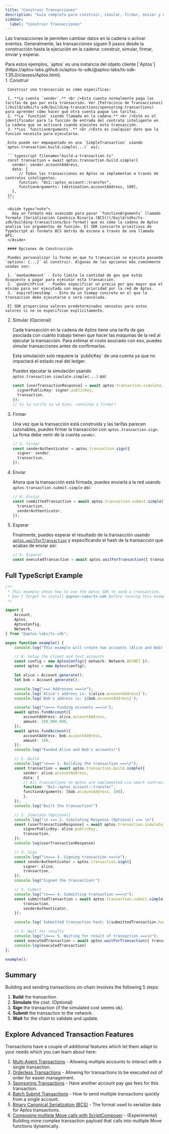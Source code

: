 ```yaml
---
title: "Construir Transacciones"
description: "Guía completa para construir, simular, firmar, enviar y ejecutar transacciones en Aptos usando el SDK de TypeScript"
sidebar:
  label: "Construir Transacciones"
---
```



Las transacciones te permiten cambiar datos en la cadena o activar eventos. Generalmente, las transacciones siguen 5 pasos desde la construcción hasta la ejecución en la cadena: construir, simular, firmar, enviar y esperar.

<Aside type="note">
  Para estos ejemplos, `aptos` es una instancia del objeto cliente [`Aptos`](https://aptos-labs.github.io/aptos-ts-sdk/@aptos-labs/ts-sdk-1.35.0/classes/Aptos.html).
</Aside>

<Steps>
  1. Construir

     Construir una transacción es cómo especificas:

     1. **La cuenta `sender`.** <br />Esta cuenta normalmente paga las tarifas de gas por esta transacción. Ver [Patrocinio de Transacciones](/build/sdks/ts-sdk/building-transactions/sponsoring-transactions) para aprender cómo hacer que otra cuenta pague las tarifas.
     2. **La `function` siendo llamada en la cadena.** <br />Este es el identificador para la función de entrada del contrato inteligente en la cadena que se activará cuando ejecutes esta transacción.
     3. **Los `functionArguments`.** <br />Esto es cualquier dato que la función necesita para ejecutarse.

     Esto puede ser empaquetado en una `SimpleTransaction` usando `aptos.transaction.build.simple(...)` así:

     ```typescript filename="build-a-transaction.ts"
     const transaction = await aptos.transaction.build.simple({
       sender: sender.accountAddress,
       data: {
     	  // Todas las transacciones en Aptos se implementan a través de contratos inteligentes.
     	  function: "0x1::aptos_account::transfer",
     	  functionArguments: [destination.accountAddress, 100],
       },
     });
     ```

     <Aside type="note">
       Hay un formato más avanzado para pasar `functionArguments` llamado formato [Serialización Canónica Binaria (BCS)](/build/sdks/ts-sdk/building-transactions/bcs-format) que es cómo la cadena de Aptos analiza los argumentos de función. El SDK convierte primitivos de TypeScript al formato BCS detrás de escena a través de una llamada API.
     </Aside>

     #### Opciones de Construcción

     Puedes personalizar la forma en que tu transacción se ejecuta pasando `options: {...}` al construir. Algunas de las opciones más comúnmente usadas son:

     1. `maxGasAmount` - Esto limita la cantidad de gas que estás dispuesto a pagar para ejecutar esta transacción.
     2. `gasUnitPrice` - Puedes especificar un precio por gas mayor que el mínimo para ser ejecutado con mayor prioridad por la red de Aptos.
     3. `expireTimestamp` - Esto da un tiempo concreto en el que la transacción debe ejecutarse o será cancelada.

     El SDK proporciona valores predeterminados sensatos para estos valores si no se especifican explícitamente.

  2. Simular (Opcional)

     Cada transacción en la cadena de Aptos tiene una tarifa de gas asociada con cuánto trabajo tienen que hacer las máquinas de la red al ejecutar la transacción. Para estimar el costo asociado con eso, puedes simular transacciones antes de confirmarlas.

     <Aside type="note">
       Esta simulación solo requiere la `publicKey` de una cuenta ya que no impactará el estado real del ledger.
     </Aside>

     Puedes ejecutar la simulación usando `aptos.transaction.simulate.simple(...)` así:

     ```typescript filename="build-a-transaction.ts"
     const [userTransactionResponse] = await aptos.transaction.simulate.simple({
       signerPublicKey: signer.publicKey,
       transaction,
     });
     // Si la tarifa se ve bien, continúa a firmar!
     ```

  3. Firmar

     Una vez que la transacción está construida y las tarifas parecen razonables, puedes firmar la transacción con `aptos.transaction.sign`. La firma debe venir de la cuenta `sender`.

     ```typescript filename="build-a-transaction.ts"
     // 3. Firmar
     const senderAuthenticator = aptos.transaction.sign({
       signer: sender,
       transaction,
     });
     ```

  4. Enviar

     Ahora que la transacción está firmada, puedes enviarla a la red usando `aptos.transaction.submit.simple` así:

     ```typescript filename="build-a-transaction.ts"
     // 4. Enviar
     const committedTransaction = await aptos.transaction.submit.simple({
       transaction,
       senderAuthenticator,
     });
     ```

  5. Esperar

     Finalmente, puedes esperar el resultado de la transacción usando [`aptos.waitForTransaction`](https://aptos-labs.github.io/aptos-ts-sdk/@aptos-labs/ts-sdk-1.35.0/classes/Aptos.html#waitForTransaction) y especificando el hash de la transacción que acabas de enviar así:

     ```typescript filename="build-a-transaction.ts"
     // 5. Esperar
     const executedTransaction = await aptos.waitForTransaction({ transactionHash: committedTransaction.hash });
     ```
</Steps>

## Full TypeScript Example

```typescript filename="build-a-transaction.ts"
/**
 * This example shows how to use the Aptos SDK to send a transaction.
 * Don't forget to install @aptos-labs/ts-sdk before running this example!
 */

import {
    Account,
    Aptos,
    AptosConfig,
    Network,
} from "@aptos-labs/ts-sdk";

async function example() {
    console.log("This example will create two accounts (Alice and Bob) and send a transaction transfering APT to Bob's account.");

    // 0. Setup the client and test accounts
    const config = new AptosConfig({ network: Network.DEVNET });
    const aptos = new Aptos(config);

    let alice = Account.generate();
    let bob = Account.generate();

    console.log("=== Addresses ===\n");
    console.log(`Alice's address is: ${alice.accountAddress}`);
    console.log(`Bob's address is: ${bob.accountAddress}`);

    console.log("\n=== Funding accounts ===\n");
    await aptos.fundAccount({
        accountAddress: alice.accountAddress,
        amount: 100_000_000,
    });
    await aptos.fundAccount({
        accountAddress: bob.accountAddress,
        amount: 100,
    });
    console.log("Funded Alice and Bob's accounts!")

    // 1. Build
    console.log("\n=== 1. Building the transaction ===\n");
    const transaction = await aptos.transaction.build.simple({
        sender: alice.accountAddress,
        data: {
        // All transactions on Aptos are implemented via smart contracts.
        function: "0x1::aptos_account::transfer",
        functionArguments: [bob.accountAddress, 100],
        },
    });
    console.log("Built the transaction!")

    // 2. Simulate (Optional)
    console.log("\n === 2. Simulating Response (Optional) === \n")
    const [userTransactionResponse] = await aptos.transaction.simulate.simple({
        signerPublicKey: alice.publicKey,
        transaction,
    });
    console.log(userTransactionResponse)

    // 3. Sign
    console.log("\n=== 3. Signing transaction ===\n");
    const senderAuthenticator = aptos.transaction.sign({
        signer: alice,
        transaction,
    });
    console.log("Signed the transaction!")

    // 4. Submit
    console.log("\n=== 4. Submitting transaction ===\n");
    const submittedTransaction = await aptos.transaction.submit.simple({
        transaction,
        senderAuthenticator,
    });

    console.log(`Submitted transaction hash: ${submittedTransaction.hash}`);

    // 5. Wait for results
    console.log("\n=== 5. Waiting for result of transaction ===\n");
    const executedTransaction = await aptos.waitForTransaction({ transactionHash: submittedTransaction.hash });
    console.log(executedTransaction)
};

example();
```

## Summary

Building and sending transactions on-chain involves the following 5 steps:

1. **Build** the transaction.
2. **Simulate** the cost. (Optional)
3. **Sign** the transaction (if the simulated cost seems ok).
4. **Submit** the transaction to the network.
5. **Wait** for the chain to validate and update.

## Explore Advanced Transaction Features

Transactions have a couple of additional features which let them adapt to your needs which you can learn about here:

1. [Multi-Agent Transactions](/build/sdks/ts-sdk/building-transactions/multi-agent-transactions) - Allowing multiple accounts to interact with a single transaction.
2. [Orderless Transactions](/build/sdks/ts-sdk/building-transactions/orderless-transactions) - Allowing for transactions to be executed out of order for easier management.
3. [Sponsoring Transactions](/build/sdks/ts-sdk/building-transactions/sponsoring-transactions) - Have another account pay gas fees for this transaction.
4. [Batch Submit Transactions](/build/sdks/ts-sdk/building-transactions/batching-transactions) - How to send multiple transactions quickly from a single account.
5. [Binary Canonical Serialization (BCS)](/build/sdks/ts-sdk/building-transactions/bcs-format) - The format used to serialize data for Aptos transactions.
6. [Composing multiple Move calls with ScriptComposer](/build/sdks/ts-sdk/building-transactions/script-composer) - (Experimental) Building more complex transaction payload that calls into multiple Move functions dynamically.
